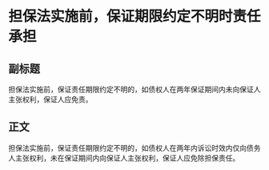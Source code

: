 # 担保法实施前，保证期限约定不明时责任承担
## 副标题
担保法实施前，保证责任期限约定不明的，如债权人在两年保证期间内未向保证人主张权利，保证人应免责。
## 正文
担保法实施前，保证责任期限约定不明的，如债权人在两年内诉讼时效内仅向债务人主张权利，未在保证期间内向保证人主张权利，保证人应免除担保责任。